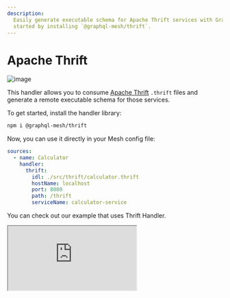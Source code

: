 ```yaml
---
description:
  Easily generate executable schema for Apache Thrift services with GraphQL Mesh Thrift handler.Get
  started by installing `@graphql-mesh/thrift`.
---
```


# Apache Thrift

![image](https://user-images.githubusercontent.com/20847995/79219986-e4903080-7e5b-11ea-8220-e69ae73e7966.png)

This handler allows you to consume [Apache Thrift](https://thrift.apache.org) `.thrift` files and
generate a remote executable schema for those services.

To get started, install the handler library:

```sh npm2yarn
npm i @graphql-mesh/thrift
```

Now, you can use it directly in your Mesh config file:

```yaml filename=".meshrc.yaml" {4-9}
sources:
  - name: Calculator
    handler:
      thrift:
        idl: ./src/thrift/calculator.thrift
        hostName: localhost
        port: 8080
        path: /thrift
        serviceName: calculator-service
```

You can check out our example that uses Thrift Handler.

<iframe
  src="https://codesandbox.io/embed/github/Urigo/graphql-mesh/tree/master/examples/thrift-example?fontsize=14&hidenavigation=1&theme=dark&module=%2F.meshrc.yml"
  className="mt-6 w-full h-[500px] rounded-md"
  title="thrift-example"
  allow="geolocation; microphone; camera; midi; vr; accelerometer; gyroscope; payment; ambient-light-sensor; encrypted-media; usb"
  sandbox="allow-modals allow-forms allow-popups allow-scripts allow-same-origin"
/>

## Headers

[Read about configuration and examples](/docs/guides/headers)

## Config API Reference


<API />

